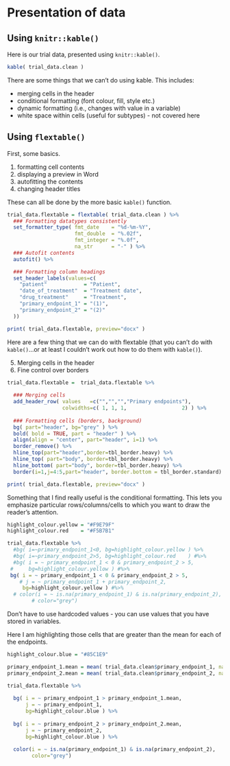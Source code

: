 # Presentation of data

## Using `knitr::kable()`

Here is our trial data, presented using `knitr::kable()`.

```{r data_presentation_kable}
kable( trial_data.clean )
```

There are some things that we can't do using kable.
This includes:

 * merging cells in the header
 * conditional formatting (font colour, fill, style etc.)
 * dynamic formatting (i.e., changes with value in a variable)
 * white space within cells (useful for subtypes) - not covered here

## Using `flextable()`

First, some basics.

1. formatting cell contents
2. displaying a preview in Word
3. autofitting the contents
4. changing header titles

These can all be done by the more basic `kable()` function.

```{r data_presentation_flextable_1}

trial_data.flextable = flextable( trial_data.clean ) %>%
  ### Formatting datatypes consistently
  set_formatter_type( fmt_date    = "%d-%m-%Y",
                      fmt_double  = "%.02f",
                      fmt_integer = "%.0f",
                      na_str      = "-" ) %>%
  ### Autofit contents
  autofit() %>%

  ### Formatting column headings
  set_header_labels(values=c(
    "patient"            = "Patient",
    "date_of_treatment"  = "Treatment date",
    "drug_treatment"     = "Treatment",
    "primary_endpoint_1" = "(1)",
    "primary_endpoint_2" = "(2)"
  ))

print( trial_data.flextable, preview="docx" )

```

Here are a few thing that we can do with flextable (that you can't do
with `kable()`...or at least I couldn't work out how to do them
with `kable()`).

5. Merging cells in the header
6. Fine control over borders

```{r data_presentation_flextable_2}

trial_data.flextable =  trial_data.flextable %>%
  
  ### Merging cells
  add_header_row( values   =c("","","","Primary endpoints"),
                  colwidths=c( 1, 1, 1,                  2) ) %>%
  
  ### Formatting cells (borders, background)
  bg( part="header", bg="grey" ) %>%
  bold( bold = TRUE, part = "header" ) %>%
  align(align = "center", part="header", i=1) %>%
  border_remove() %>%
  hline_top(part="header",border=tbl_border.heavy) %>%
  hline_top( part="body", border=tbl_border.heavy) %>%
  hline_bottom( part="body", border=tbl_border.heavy) %>%
  border(i=1,j=4:5,part="header", border.bottom = tbl_border.standard)

print( trial_data.flextable, preview="docx" )

```

Something that I find really useful is the conditional formatting.
This lets you emphasize particular rows/columns/cells to which you
want to draw the reader's attention.

```{r data_presentation_conditional_formatting}

highlight_colour.yellow = "#F9E79F"
highlight_colour.red    = "#F5B7B1"

trial_data.flextable %>%
  #bg( i=~primary_endpoint_1<0, bg=highlight_colour.yellow ) %>%
  #bg( i=~primary_endpoint_2>5, bg=highlight_colour.red    ) #%>%
  #bg( i = ~ primary_endpoint_1 < 0 & primary_endpoint_2 > 5,
 #     bg=highlight_colour.yellow ) #%>%
 bg( i = ~ primary_endpoint_1 < 0 & primary_endpoint_2 > 5,
    # j = ~ primary_endpoint_1 + primary_endpoint_2,
     bg=highlight_colour.yellow ) #%>%
  # color(i = ~ is.na(primary_endpoint_1) & is.na(primary_endpoint_2), 
        # color="grey")

```

Don't have to use hardcoded values - you can use values that you
have stored in variables.

Here I am highlighting those cells that are greater than the mean
for each of the endpoints.

```{r data_presentation_dynamic_formatting}

highlight_colour.blue = "#85C1E9"

primary_endpoint_1.mean = mean( trial_data.clean$primary_endpoint_1, na.rm=TRUE )
primary_endpoint_2.mean = mean( trial_data.clean$primary_endpoint_2, na.rm=TRUE )

trial_data.flextable %>%
  
  bg( i = ~ primary_endpoint_1 > primary_endpoint_1.mean,
      j = ~ primary_endpoint_1,
      bg=highlight_colour.blue ) %>%
  
  bg( i = ~ primary_endpoint_2 > primary_endpoint_2.mean,
      j = ~ primary_endpoint_2,
      bg=highlight_colour.blue ) %>%
  
  color(i = ~ is.na(primary_endpoint_1) & is.na(primary_endpoint_2), 
        color="grey")

```
